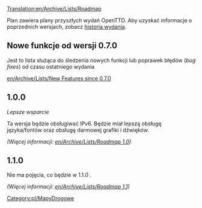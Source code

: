 [[Translation:en/Archive/Lists/Roadmap]]

<!--{{outdated|OpenTTD does not use roadmaps at the time of writing (2019).  There are general [[Objectives]] for the project, and development takes place in public on the OpenTTD GitHub project https://github.com/OpenTTD/OpenTTD/}}-->
{{pl/Nieaktualizowane|OpenTTD nie korzysta z tych "drogowskazów" w momencie pisania (2019). Istnieją ogólne [[pl/Development/Cele|Objectives]]<!--[[Cele]]--> dla projektu, a rozwój odbywa się publicznie w projekcie OpenTTD GitHub https://github.com/OpenTTD/OpenTTD/}}
{{en/-}}
<!--[[Category:Roadmaps]]-->[[Category:pl/MapyDrogowe]]


Plan zawiera plany przyszłych wydań OpenTTD. Aby uzyskać informacje o poprzednich wersjach, zobacz [[pl/Archive/OpenTTD/Main Page|historia wydania]].

==Nowe funkcje od wersji 0.7.0==

Jest to lista służąca do śledzenia nowych funkcji lub poprawek błędów (''bug fixes'') od czasu ostatniego wydania

[[en/Archive/Lists/New Features since 0.7.0]]

==1.0.0==
''Lepsze wsparcie''

Ta wersja będzie obsługiwać IPv6. Będzie miał lepszą obsługę języka/fontów oraz obsługę darmowej grafiki i dźwięków.

''(Więcej informacji: [[en/Archive/Lists/Roadmap 1.0]])''

==1.1.0==
Nie ma pojęcia, co będzie w 1.1.0 .

''(Więcej informacji: [[en/Archive/Lists/Roadmap 1.1]])''